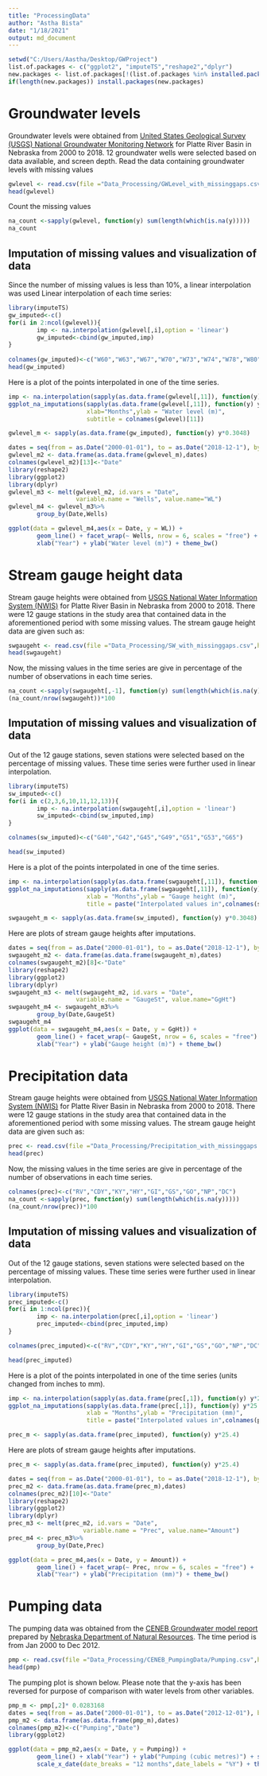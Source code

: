 ```yaml
---
title: "ProcessingData"
author: "Astha Bista"
date: "1/18/2021"
output: md_document
---
```

```r
setwd("C:/Users/Aastha/Desktop/GWProject")
list.of.packages <- c("ggplot2", "imputeTS","reshape2","dplyr")
new.packages <- list.of.packages[!(list.of.packages %in% installed.packages()[,"Package"])]
if(length(new.packages)) install.packages(new.packages)
```

# Groundwater levels
Groundwater levels were obtained from [United States Geological Survey (USGS) National Groundwater Monitoring Network](https://cida.usgs.gov/ngwmn/) for Platte River Basin in Nebraska from 2000 to 2018. 12 groundwater wells were selected based on data available, and screen depth. 
Read the data containing groundwater levels with missing values

```r
gwlevel <- read.csv(file ="Data_Processing/GWLevel_with_missinggaps.csv",header = TRUE)
head(gwlevel)
```

Count the missing values
```r
na_count <-sapply(gwlevel, function(y) sum(length(which(is.na(y)))))
na_count
```


## Imputation of missing values and visualization of data

Since the number of missing values is less than 10%, a linear interpolation was used
Linear interpolation of each time series:

```r
library(imputeTS)
gw_imputed<-c()
for(i in 2:ncol(gwlevel)){
        imp <- na.interpolation(gwlevel[,i],option = 'linear')
        gw_imputed<-cbind(gw_imputed,imp)
}
       
colnames(gw_imputed)<-c("W60","W63","W67","W70","W73","W74","W78","W80","W81","W115","W116","W118")
head(gw_imputed)
```
Here is a plot of the points interpolated in one of the time series.
```r
imp <- na.interpolation(sapply(as.data.frame(gwlevel[,11]), function(y) y*0.3048),option = 'linear')
ggplot_na_imputations(sapply(as.data.frame(gwlevel[,11]), function(y) y*0.3048),imp,
                      xlab="Months",ylab = "Water level (m)",
                      subtitle = colnames(gwlevel)[11])
```
```r
gwlevel_m <- sapply(as.data.frame(gw_imputed), function(y) y*0.3048)
```

```r
dates = seq(from = as.Date("2000-01-01"), to = as.Date("2018-12-1"), by = 'month')
gwlevel_m2 <- data.frame(as.data.frame(gwlevel_m),dates)
colnames(gwlevel_m2)[13]<-"Date"
library(reshape2)
library(ggplot2)
library(dplyr)
gwlevel_m3 <- melt(gwlevel_m2, id.vars = "Date", 
                   variable.name = "Wells", value.name="WL")
gwlevel_m4 <- gwlevel_m3%>%
        group_by(Date,Wells)

ggplot(data = gwlevel_m4,aes(x = Date, y = WL)) + 
        geom_line() + facet_wrap(~ Wells, nrow = 6, scales = "free") +
        xlab("Year") + ylab("Water level (m)") + theme_bw()
```


# Stream gauge height data
Stream gauge heights were obtained from [USGS National Water Information System (NWIS)](https://waterdata.usgs.gov/nwis) for Platte River Basin in Nebraska from 2000 to 2018. There were 12 gauge stations in the study area that contained data in the aforementioned period with some missing values. 
The stream gauge height data are given such as:

```r
swgaugeht <- read.csv(file ="Data_Processing/SW_with_missinggaps.csv",header = TRUE)
head(swgaugeht)
```
Now, the missing values in the time series are give in percentage of the number of observations in each time series.
```r
na_count <-sapply(swgaugeht[,-1], function(y) sum(length(which(is.na(y)))))
(na_count/nrow(swgaugeht))*100
```
## Imputation of missing values and visualization of data

Out of the 12 gauge stations, seven stations were selected based on the percentage of missing values. These time series were further used in linear interpolation.

```r
library(imputeTS)
sw_imputed<-c()
for(i in c(2,3,6,10,11,12,13)){
        imp <- na.interpolation(swgaugeht[,i],option = 'linear')
        sw_imputed<-cbind(sw_imputed,imp)
}

colnames(sw_imputed)<-c("G40","G42","G45","G49","G51","G53","G65")

head(sw_imputed)
```
Here is a plot of the points interpolated in one of the time series.
```r
imp <- na.interpolation(sapply(as.data.frame(swgaugeht[,11]), function(y) y*0.3048),option = 'linear')
ggplot_na_imputations(sapply(as.data.frame(swgaugeht[,11]), function(y) y*0.3048),imp,
                      xlab = "Months",ylab = "Gauge height (m)",
                      title = paste("Interpolated values in",colnames(swgaugeht)[11]))
```
```r
swgaugeht_m <- sapply(as.data.frame(sw_imputed), function(y) y*0.3048)
```

Here are plots of stream gauge heights after imputations.

```r
dates = seq(from = as.Date("2000-01-01"), to = as.Date("2018-12-1"), by = 'month')
swgaugeht_m2 <- data.frame(as.data.frame(swgaugeht_m),dates)
colnames(swgaugeht_m2)[8]<-"Date"
library(reshape2)
library(ggplot2)
library(dplyr)
swgaugeht_m3 <- melt(swgaugeht_m2, id.vars = "Date", 
                   variable.name = "GaugeSt", value.name="GgHt")
swgaugeht_m4 <- swgaugeht_m3%>%
        group_by(Date,GaugeSt)
swgaugeht_m4
ggplot(data = swgaugeht_m4,aes(x = Date, y = GgHt)) + 
        geom_line() + facet_wrap(~ GaugeSt, nrow = 6, scales = "free") +
        xlab("Year") + ylab("Gauge height (m)") + theme_bw()
```



# Precipitation data
Stream gauge heights were obtained from [USGS National Water Information System (NWIS)](https://waterdata.usgs.gov/nwis) for Platte River Basin in Nebraska from 2000 to 2018. There were 12 gauge stations in the study area that contained data in the aforementioned period with some missing values. 
The stream gauge height data are given such as:

```r
prec <- read.csv(file ="Data_Processing/Precipitation_with_missinggaps.csv",header = TRUE)
head(prec)
```
Now, the missing values in the time series are give in percentage of the number of observations in each time series.
```r
colnames(prec)<-c("RV","CDY","KY","HY","GI","GS","GO","NP","DC")
na_count <-sapply(prec, function(y) sum(length(which(is.na(y)))))
(na_count/nrow(prec))*100
```
## Imputation of missing values and visualization of data

Out of the 12 gauge stations, seven stations were selected based on the percentage of missing values. These time series were further used in linear interpolation.

```r
library(imputeTS)
prec_imputed<-c()
for(i in 1:ncol(prec)){
        imp <- na.interpolation(prec[,i],option = 'linear')
        prec_imputed<-cbind(prec_imputed,imp)
}

colnames(prec_imputed)<-c("RV","CDY","KY","HY","GI","GS","GO","NP","DC")

head(prec_imputed)
```
Here is a plot of the points interpolated in one of the time series (units changed from inches to mm).
```r
imp <- na.interpolation(sapply(as.data.frame(prec[,1]), function(y) y*25.4),option = 'linear')
ggplot_na_imputations(sapply(as.data.frame(prec[,1]), function(y) y*25.4),imp,
                      xlab = "Months",ylab = "Precipitation (mm)",
                      title = paste("Interpolated values in",colnames(prec_imputed)[1]))

```
```r
prec_m <- sapply(as.data.frame(prec_imputed), function(y) y*25.4)
```

Here are plots of stream gauge heights after imputations.

```r
prec_m <- sapply(as.data.frame(prec_imputed), function(y) y*25.4)

dates = seq(from = as.Date("2000-01-01"), to = as.Date("2018-12-1"), by = 'month')
prec_m2 <- data.frame(as.data.frame(prec_m),dates)
colnames(prec_m2)[10]<-"Date"
library(reshape2)
library(ggplot2)
library(dplyr)
prec_m3 <- melt(prec_m2, id.vars = "Date", 
                     variable.name = "Prec", value.name="Amount")
prec_m4 <- prec_m3%>%
        group_by(Date,Prec)

ggplot(data = prec_m4,aes(x = Date, y = Amount)) + 
        geom_line() + facet_wrap(~ Prec, nrow = 6, scales = "free") +
        xlab("Year") + ylab("Precipitation (mm)") + theme_bw()
```
# Pumping data
The pumping data was obtained from the [CENEB Groundwater model report](https://dnr.nebraska.gov/CENEB-Groundwater-Model) prepared by [Nebraska Department of Natural Resources](https://dnr.nebraska.gov/). The time period is from Jan 2000 to Dec 2012.


```r
pmp <- read.csv(file ="Data_Processing/CENEB_PumpingData/Pumping.csv",header = TRUE)
head(pmp)
```

The pumping plot is shown below. Please note that the y-axis has been reversed for purpose of comparison with water levels from other variables.
```r
pmp_m <- pmp[,2]* 0.0283168
dates = seq(from = as.Date("2000-01-01"), to = as.Date("2012-12-01"), by = 'month')
pmp_m2 <- data.frame(as.data.frame(pmp_m),dates)
colnames(pmp_m2)<-c("Pumping","Date")
library(ggplot2)
```
```r
ggplot(data = pmp_m2,aes(x = Date, y = Pumping)) + 
        geom_line() + xlab("Year") + ylab("Pumping (cubic metres)") + scale_y_reverse()+
        scale_x_date(date_breaks = "12 months",date_labels = "%Y") + theme_bw()

```

